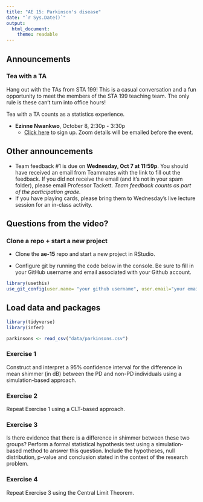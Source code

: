 ```yaml
---
title: "AE 15: Parkinson's disease"
date: "`r Sys.Date()`"
output: 
  html_document:
    theme: readable
---
```


## Announcements 

### Tea with a TA 

Hang out with the TAs from STA 199! This is a casual conversation and a fun opportunity to meet the members of the STA 199 teaching team. The only rule is these can't turn into office hours! 

Tea with a TA counts as a statistics experience.

- **Ezinne Nwankwo**, October 8, 2:30p - 3:30p
  - [Click here](https://forms.gle/EPdQBFigj93JYTET7) to sign up. Zoom details will be emailed before the event.

## Other announcements

- Team feedback #1 is due on **Wednesday, Oct 7 at 11:59p**. You should have received an email from Teammates with the link to fill out the feedback. If you did not receive the email (and it's not in your spam folder), please email Professor Tackett. *Team feedback counts as part of the participation grade.*
- If you have playing cards, please bring them to Wednesday's live lecture session for an in-class activity.

## Questions from the video? 

### Clone a repo + start a new project

- Clone the **ae-15** repo and start a new project in RStudio. 

- Configure git by running the code below in the console. Be sure to fill in your GitHub username and email associated with your Github account. 

```r
library(usethis)
use_git_config(user.name= "your github username", user.email="your email")
```

## Load data and packages 

```r
library(tidyverse)
library(infer)

parkinsons <- read_csv("data/parkinsons.csv")
```

### Exercise 1

Construct and interpret a 95% confidence interval for the difference in mean shimmer (in dB) between the PD and non-PD individuals using a simulation-based approach.


### Exercise 2

Repeat Exercise 1 using a CLT-based approach.

### Exercise 3

Is there evidence that there is a difference in shimmer between these two groups? Perform a formal statistical hypothesis test using a simulation-based method to answer this question. Include the hypotheses, null distribution, p-value and conclusion stated in the context of the research problem. 


### Exercise 4

Repeat Exercise 3 using the Central Limit Theorem.